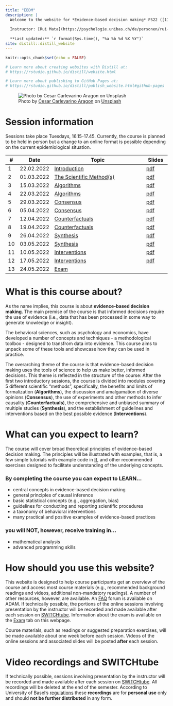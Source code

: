 ```yaml
---
title: "EBDM"
description: |
  Welcome to the website for *Evidence-based decision making* FS22 ([11230-01](https://vorlesungsverzeichnis.unibas.ch/de/home?id=263293))
  
  Instructor: [Rui Mata](https://psychologie.unibas.ch/de/personen/rui-mata/about-me/), University of Basel
  
  **Last updated:** `r format(Sys.time(), "%a %b %d %X %Y")`
site: distill::distill_website
---
```


```r
knitr::opts_chunk$set(echo = FALSE)

# Learn more about creating websites with Distill at:
# https://rstudio.github.io/distill/website.html

# Learn more about publishing to GitHub Pages at:
# https://rstudio.github.io/distill/publish_website.html#github-pages

```

![<span>Photo by <a href="https://unsplash.com/@carlevarino?utm_source=unsplash&amp;utm_medium=referral&amp;utm_content=creditCopyText">Cesar Carlevarino Aragon</a> on <a href="https://unsplash.com/s/photos/tools?utm_source=unsplash&amp;utm_medium=referral&amp;utm_content=creditCopyText">Unsplash</a></span>](photos/cesar-carlevarino-aragon-NL_DF0Klepc-unsplash.jpg)

# Session information

Sessions take place Tuesdays, 16.15-17.45. Currently, the course is planned to be held in person but a change to an online format is possible depending on the current epidemiological situation.

::: l-body
| # | Date     | Topic                         | Slides |
|---| ---------|-------------------------------|--------|
| 1 | 22.02.2022 | [Introduction](index.html) | [pdf](https://github.com/matarui/ebdm/raw/main/docs/presentations/EBDM_session1.pdf) |
| 2 | 01.03.2022 | [The Scientific Method(s)](session2.html) | [pdf](index.html) |
| 3 | 15.03.2022 | [Algorithms](session3.html) | [pdf](index.html) |
| 4 | 22.03.2022 | [Algorithms](session4.html) | [pdf](index.html) |
| 5 | 29.03.2022 | [Consensus](session5.html) | [pdf](index.html) |
| 6 | 05.04.2022 | [Consensus](session6.html) | [pdf](index.html) |
| 7 | 12.04.2022 | [Counterfactuals](session7.html) | [pdf](index.html) |
| 8 | 19.04.2022 | [Counterfactuals](session8.html) | [pdf](index.html) |
| 9 | 26.04.2022 | [Synthesis](session9.html) | [pdf](index.html) |
|10 | 03.05.2022 | [Synthesis](session10.html) | [pdf](index.html) |
|11 | 10.05.2022 | [Interventions](session11.html) | [pdf](index.html) |
|12 | 17.05.2022 | [Interventions](session12.html) | [pdf](index.html) |
|13 | 24.05.2022 | [Exam](exam.html) | |
:::

# What is this course about?

As the name implies, this course is about **evidence-based decision making**. The main premise of the course is that informed decisions require the use of evidence (i.e., data that has been processed in some way to generate knowledge or insight). 

The behavioral sciences, such as psychology and economics, have developed a number of concepts and techniques - a methodological toolbox - designed to transfrom data into evidence. This course aims to unpack some of these tools and showcase how they can be used in practice. 

The overarching theme of the course is that evidence-based decision making uses the tools of science to help us make better, informed decisions. This theme is reflected in the structure of the course: After the first two introductory sessions, the course is divided into modules covering 5 different scientific "methods", specifically, the benefits and limits of formalization (**Algorithms**), the discussion and amalgamation of diverse opinions (**Consensus**), the use of experiments and other methods to infer causality (**Counterfactuals**), the comprehensive and unbiased summary of multiple studies (**Synthesis**), and the establishment of guidelines and interventions based on the best possible evidence (**Interventions**). 

# What can you expect to learn?

The course will cover broad theoretical principles of evidence-based decision making. The principles will be illustrated with examples, that is, a few simple tutorials with example code in [R](https://www.r-project.org), and other recommended exercises designed to facilitate understanding of the underlying concepts.

### By completing the course you can expect to LEARN...

- central concepts in evidence-based decision making
- general principles of causal inference
- basic statistical concepts (e.g., aggregation, bias)
- guidelines for conducting and reporting scientific procedures  
- a taxonomy of behavioral interventions
- many practical and positive examples of evidence-based practices

### you will NOT, however, receive training in...

- mathematical analysis
- advanced programming skills 

# How should you use this website?

This website is designed to help course participants get an overview of the course and access most course materials (e.g., recommended background readings and videos, additional non-mandatory readings). A number of other resources, however, are available. An [FAQ](https://adam.unibas.ch/goto_adam_crs_1230794.html) forum is available on ADAM. If technically possible, the portions of the online sessions involving presentation by the instructor will be recorded and made available after each session on [SWITCHtube](https://tube.switch.ch/channels/0661df59). Information about the exam is available on the [Exam](exam.html) tab on this webpage.  

Course materials, such as readings or suggested preparation exercises, will be made available about one week before each session. Videos of the online sessions and associated slides will be posted **after** each session. 

# Video recordings and SWITCHtube

If technically possible, sessions involving presentation by the instructor will be recorded and made available after each session on [SWITCHtube](https://tube.switch.ch/channels/0661df59). All recordings will be deleted at the end of the semester. According to University of Basel's [regulations](https://www.unibas.ch/dam/jcr:9e482656-e333-42ec-bbd3-4639dedd3dc7/R_Ton-Bildaufnahmen_00.pdf) these **recordings** are for **personal use** only and should **not be further distributed** in any form.  
